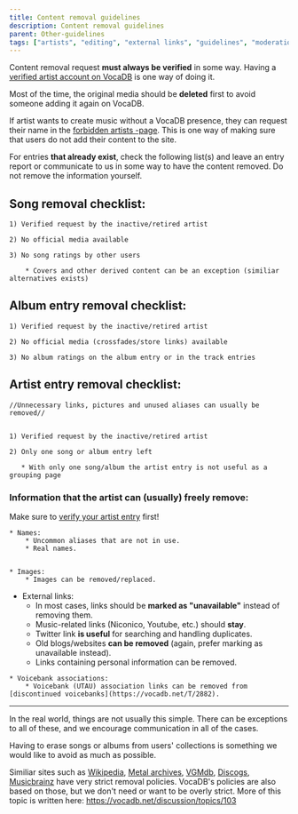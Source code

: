 ---
title: Content removal guidelines
description: Content removal guidelines
parent: Other-guidelines
tags: ["artists", "editing", "external links", "guidelines", "moderation", "songs", "tos", "user", "vocadb"]
---

Content removal request **must always be verified** in some way. Having a [verified artist account on VocaDB](/docs/starting/artist-verification) is one way of doing it.

Most of the time, the original media should be **deleted** first to avoid someone adding it again on VocaDB.

If artist wants to create music without a VocaDB presence, they can request their name in the [forbidden artists -page](/docs/artists/forbidden-artists). This is one way of making sure that users do not add their content to the site.

For entries **that already exist**, check the following list(s) and leave an entry report or communicate to us in some way to have the content removed. Do not remove the information yourself. 

## Song removal checklist:

    1) Verified request by the inactive/retired artist

    2) No official media available

    3) No song ratings by other users

        * Covers and other derived content can be an exception (similiar alternatives exists)
    

## Album entry removal checklist:
    
    1) Verified request by the inactive/retired artist

    2) No official media (crossfades/store links) available

    3) No album ratings on the album entry or in the track entries

## Artist entry removal checklist:

    //Unnecessary links, pictures and unused aliases can usually be removed//

    
    1) Verified request by the inactive/retired artist

    2) Only one song or album entry left

       * With only one song/album the artist entry is not useful as a grouping page 

### Information that the **artist** can (usually) freely remove:

Make sure to [verify your artist entry](/docs/starting/artist-verification) first!

    * Names:
        * Uncommon aliases that are not in use.
        * Real names.


    * Images:
        * Images can be removed/replaced.

   * External links:
        * In most cases, links should be **marked as "unavailable"** instead of removing them.
        * Music-related links (Niconico, Youtube, etc.) should **stay**.
        * Twitter link **is useful** for searching and handling duplicates.
        * Old blogs/websites **can be removed** (again, prefer marking as unavailable instead).
        * Links containing personal information can be removed.

    * Voicebank associations:
        * Voicebank (UTAU) association links can be removed from [discontinued voicebanks](https://vocadb.net/T/2882).

----

In the real world, things are not usually this simple. There can be exceptions to all of these, and we encourage communication in all of the cases.

Having to erase songs or albums from users' collections is something we would like to avoid as much as possible.

Similiar sites such as [Wikipedia](https://www.wikipedia.org/), [Metal archives](https://www.metal-archives.com/), [VGMdb](https://vgmdb.net/), [Discogs](https://www.discogs.com/), [Musicbrainz](https://musicbrainz.org/) have very strict removal policies. VocaDB's policies are also based on those, but we don't need or want to be overly strict. More of this topic is written here: https://vocadb.net/discussion/topics/103 